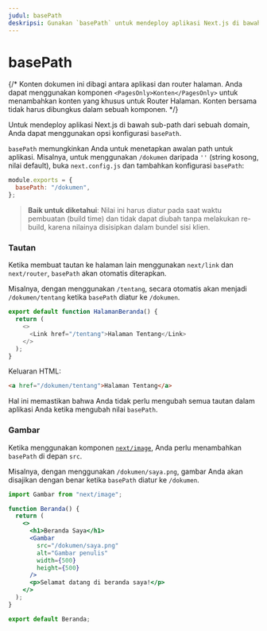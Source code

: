 ```yaml
---
judul: basePath
deskripsi: Gunakan `basePath` untuk mendeploy aplikasi Next.js di bawah sub-path dari sebuah domain.
---
```


# basePath

{/* Konten dokumen ini dibagi antara aplikasi dan router halaman. Anda dapat menggunakan komponen `<PagesOnly>Konten</PagesOnly>` untuk menambahkan konten yang khusus untuk Router Halaman. Konten bersama tidak harus dibungkus dalam sebuah komponen. */}

Untuk mendeploy aplikasi Next.js di bawah sub-path dari sebuah domain, Anda dapat menggunakan opsi konfigurasi `basePath`.

`basePath` memungkinkan Anda untuk menetapkan awalan path untuk aplikasi. Misalnya, untuk menggunakan `/dokumen` daripada `''` (string kosong, nilai default), buka `next.config.js` dan tambahkan konfigurasi `basePath`:

```js filename="next.config.js"
module.exports = {
  basePath: "/dokumen",
};
```

> **Baik untuk diketahui**: Nilai ini harus diatur pada saat waktu pembuatan (build time) dan tidak dapat diubah tanpa melakukan re-build, karena nilainya disisipkan dalam bundel sisi klien.

### Tautan

Ketika membuat tautan ke halaman lain menggunakan `next/link` dan `next/router`, `basePath` akan otomatis diterapkan.

Misalnya, dengan menggunakan `/tentang`, secara otomatis akan menjadi `/dokumen/tentang` ketika `basePath` diatur ke `/dokumen`.

```js
export default function HalamanBeranda() {
  return (
    <>
      <Link href="/tentang">Halaman Tentang</Link>
    </>
  );
}
```

Keluaran HTML:

```html
<a href="/dokumen/tentang">Halaman Tentang</a>
```

Hal ini memastikan bahwa Anda tidak perlu mengubah semua tautan dalam aplikasi Anda ketika mengubah nilai `basePath`.

### Gambar

Ketika menggunakan komponen [`next/image`](/dokumen/app/referensi-api/komponen/gambar), Anda perlu menambahkan `basePath` di depan `src`.

Misalnya, dengan menggunakan `/dokumen/saya.png`, gambar Anda akan disajikan dengan benar ketika `basePath` diatur ke `/dokumen`.

```jsx
import Gambar from "next/image";

function Beranda() {
  return (
    <>
      <h1>Beranda Saya</h1>
      <Gambar
        src="/dokumen/saya.png"
        alt="Gambar penulis"
        width={500}
        height={500}
      />
      <p>Selamat datang di beranda saya!</p>
    </>
  );
}

export default Beranda;
```
